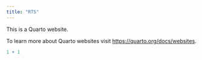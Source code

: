 ```yaml
---
title: "RTS"
---
```


This is a Quarto website.

To learn more about Quarto websites visit <https://quarto.org/docs/websites>.

```r
1 + 1
```
